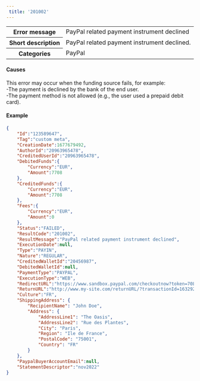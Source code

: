 ---  
 title: '201002'  
---  
  
<table>
    <tbody>
        <tr>
            <th class="header"><strong>Error message</strong></th>
            <td class="content">PayPal related payment instrument declined</td>
        </tr>
        <tr>
            <th class="header"><strong>Short description</strong></th>
            <td class="content">PayPal related payment instrument declined.</td>
        </tr>
        <tr>
            <th class="header"><strong>Categories</strong></th>
            <td class="content">  
<div class="label">PayPal</div>
</td>
        </tr>
    </tbody>
</table>  

#### Causes  

This error may occur when the funding source fails, for example:  
-The payment is declined by the bank of the end user.  
-The payment method is not allowed (e.g., the user used a prepaid debit card).  

#### Example  
```json API Response
{
    "Id":"123589647",
    "Tag":"custom meta",
    "CreationDate":1677679492,
    "AuthorId":"20963965478",
    "CreditedUserId":"20963965478",
    "DebitedFunds":{
        "Currency":"EUR",
        "Amount":7708
    },
    "CreditedFunds":{
        "Currency":"EUR",
        "Amount":7708
    },
    "Fees":{
        "Currency":"EUR",
        "Amount":0
    },
    "Status":"FAILED",
    "ResultCode":"201002",
    "ResultMessage":"PayPal related payment instrument declined",
    "ExecutionDate":null,
    "Type":"PAYIN",
    "Nature":"REGULAR",
    "CreditedWalletId":"20456987",
    "DebitedWalletId":null,
    "PaymentType":"PAYPAL",
    "ExecutionType":"WEB",
    "RedirectURL":"https://www.sandbox.paypal.com/checkoutnow?token=70L956685P053742U",
    "ReturnURL":"http://www.my-site.com/returnURL/?transactionId=163292678",
    "Culture":"FR",
    "ShippingAddress": {
        "RecipientName": "John Doe",
        "Address": {
            "AddressLine1": "The Oasis",
            "AddressLine2": "Rue des Plantes",
            "City": "Paris",
            "Region": "Ile de France",
            "PostalCode": "75001",
            "Country": "FR"
        }
    },
    "PaypalBuyerAccountEmail":null,
    "StatementDescriptor":"nov2022"
}
```